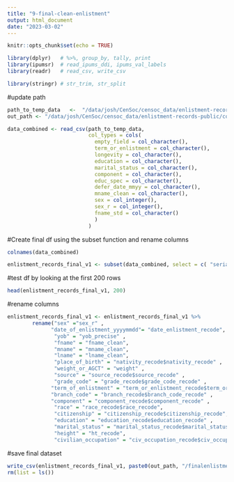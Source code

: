 ```yaml
---
title: "9-final-clean-enlistment"
output: html_document
date: "2023-03-02"
---
```


```r
knitr::opts_chunk$set(echo = TRUE)
```

```r
library(dplyr)   # %>%, group_by, tally, print
library(ipumsr)  # read_ipums_ddi, ipums_val_labels
library(readr)   # read_csv, write_csv

library(stringr) # str_trim, str_split
```

#update path
```r
path_to_temp_data   <-  "/data/josh/CenSoc/censoc_data/enlistment-records-public/code/awenlistmentcode/temp8.csv"
out_path <- "/data/josh/CenSoc/censoc_data/enlistment-records-public/code/awenlistmentcode"
```

```r
data_combined <- read_csv(path_to_temp_data, 
                          col_types = cols(
                            empty_field = col_character(),
                            term_or_enlistment = col_character(),
                            longevity = col_character(),
                            education = col_character(),
                            marital_status = col_character(),
                            component = col_character(),
                            educ_spec = col_character(),
                            defer_date_mmyy = col_character(),
                            mname_clean = col_character(),
                            sex = col_integer(),
                            sex_r = col_integer(),
                            fname_std = col_character()
                            )
                          )
```

#Create final df using the subset function and rename columns
```r
colnames(data_combined)

enlistment_records_final_v1 <- subset(data_combined, select = c( "serial_number",  "yob_precise", "fname_clean" , "mname_clean" ,"lname_clean", "sex_r", "date_enlistment_recode", "nativity_recode$nativity_recode" , "residence_county", "residence_state", "place_of_enlistment","education_recode$education_recode","grade_recode$grade_code_recode",  "branch_recode$branch_code_recode", "term_or_enlistment_recode$term_or_enlistment_recode", "race_recode$race_recode", "citizenship_recode$citizenship_recode", "civ_occupation_recode$civ_occupation_recode" ,"marital_status_recode$marital_status_recode", "ht_recode", "weight" ,"component_recode$component_recode","source_recode$source_recode"))

```
#test df by looking at the first 200 rows
```r
head(enlistment_records_final_v1, 200)
```
#rename columns
```r
enlistment_records_final_v1 <- enlistment_records_final_v1 %>% 
        rename("sex" ="sex_r" , 
              "date_of_enlistment_yyyymmdd"= "date_enlistment_recode",
               "yob" = "yob_precise" ,
               "fname" = "fname_clean",
               "mname" = "mname_clean",
               "lname" = "lname_clean",
               "place_of_birth" = "nativity_recode$nativity_recode" ,
               "weight_or_AGCT" = "weight" , 
               "source" = "source_recode$source_recode" ,
               "grade_code" = "grade_recode$grade_code_recode" , 
              "term_of_enlistment" = "term_or_enlistment_recode$term_or_enlistment_recode" , 
              "branch_code" = "branch_recode$branch_code_recode" ,
              "component" = "component_recode$component_recode" , 
               "race" = "race_recode$race_recode", 
               "citizenship" = "citizenship_recode$citizenship_recode", 
               "education" = "education_recode$education_recode" ,
               "marital_status" = "marital_status_recode$marital_status_recode" , 
               "height" = "ht_recode",
               "civilian_occupation" = "civ_occupation_recode$civ_occupation_recode" )
```


#save final dataset
```r
write_csv(enlistment_records_final_v1, paste0(out_path, "/finalenlistment.csv"))
rm(list = ls())
```

